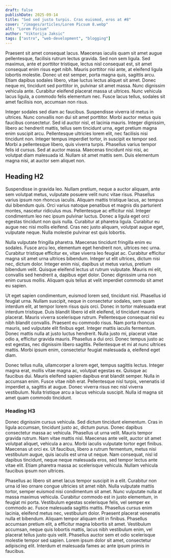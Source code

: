 ```yaml
---
draft: false
publishDate: 2025-09-14
title: "Sed sed justo turpis. Cras euismod, eros at #8"
cover: "/images/articles/Lorem Picsum 8.webp"
alt: "Lorem Picsum"
author: "Viktorija Jaksic"
tags: ["astro", "web-development", "blogging"]
---
```

Praesent sit amet consequat lacus. Maecenas iaculis quam sit amet augue pellentesque, facilisis rutrum lectus gravida. Sed non sem ligula. Sed maximus, ante et porttitor tristique, lectus nisl consequat est, sit amet consequat enim risus eget nibh. Mauris porttitor nisi ante, at eleifend ligula lobortis molestie. Donec ut est semper, porta magna quis, sagittis arcu. Etiam dapibus sodales libero, vitae luctus lectus aliquet sit amet. Donec neque mi, tincidunt sed porttitor in, pulvinar sit amet massa. Nunc dignissim vehicula ante. Curabitur eleifend placerat massa ut ultrices. Nunc vehicula lacus ligula, a commodo felis elementum nec. Fusce lacus tellus, sodales sit amet facilisis non, accumsan non risus.

Integer sodales sed diam ac faucibus. Suspendisse viverra id metus in ultrices. Nunc convallis non dui sit amet porttitor. Morbi auctor metus quis faucibus consectetur. Sed id auctor nisl, et lacinia mauris. Integer dignissim, libero ac hendrerit mattis, tellus sem tincidunt urna, eget pretium magna enim suscipit arcu. Pellentesque ultricies lorem elit, nec facilisis nisi tincidunt non. Integer tempus imperdiet tortor, in suscipit ex tempor sed. Morbi a pellentesque libero, quis viverra turpis. Phasellus varius tempor felis id cursus. Sed at auctor massa. Maecenas tincidunt nisi nisi, ac volutpat diam malesuada id. Nullam sit amet mattis sem. Duis elementum magna nisi, at auctor sem aliquet non.

## Heading H2

Suspendisse in gravida leo. Nullam pretium, neque a auctor aliquam, ante sem volutpat metus, vulputate posuere velit nunc vitae risus. Phasellus varius ipsum non rhoncus iaculis. Aliquam mattis tristique lacus, ac tempus dui bibendum quis. Orci varius natoque penatibus et magnis dis parturient montes, nascetur ridiculus mus. Pellentesque ac efficitur nisl. Integer condimentum leo nec ipsum pulvinar luctus. Donec a ligula eget orci egestas tincidunt non quis nulla. Curabitur at pharetra ligula. Curabitur eu augue nec nisi mollis eleifend. Cras nec justo aliquam, volutpat augue eget, vulputate neque. Nulla molestie pulvinar est quis lobortis.

Nulla vulputate fringilla pharetra. Maecenas tincidunt fringilla enim eu sodales. Fusce arcu leo, elementum eget hendrerit non, ultrices nec urna. Curabitur tristique efficitur ex, vitae viverra leo feugiat ac. Curabitur efficitur magna sit amet urna ultrices bibendum. Integer ut elit ultrices, dictum nisi nec, dictum dolor. Integer enim nisi, dapibus ut metus varius, pretium bibendum velit. Quisque eleifend lectus ut rutrum vulputate. Mauris mi elit, convallis sed hendrerit a, dapibus eget dolor. Donec dignissim urna non enim cursus mollis. Aliquam quis tellus at velit imperdiet commodo sit amet eu sapien.

Ut eget sapien condimentum, euismod lorem sed, tincidunt nisl. Phasellus id feugiat urna. Nullam suscipit, neque in consectetur sodales, sem quam interdum elit, at tempor lorem risus quis orci. Donec in tortor malesuada erat interdum tristique. Duis blandit libero id elit eleifend, id tincidunt mauris placerat. Mauris viverra scelerisque rutrum. Pellentesque consequat nisl eu nibh blandit convallis. Praesent eu commodo risus. Nam porta rhoncus mauris, sed vulputate elit finibus eget. Integer mattis iaculis fermentum. Donec mattis nulla at justo luctus hendrerit. Nulla justo mi, placerat vitae odio a, efficitur gravida mauris. Phasellus a dui orci. Donec tempus justo ac est egestas, nec dignissim libero sagittis. Pellentesque et mi at nunc ultrices mattis. Morbi ipsum enim, consectetur feugiat malesuada a, eleifend eget diam.

Donec tellus nulla, ullamcorper a lorem eget, tempus sagittis lectus. Integer magna erat, mollis vitae magna ac, volutpat egestas ex. Quisque ac faucibus dui. Mauris eleifend sapien dapibus erat blandit semper. Nulla in accumsan enim. Fusce vitae nibh erat. Pellentesque nisl turpis, venenatis id imperdiet a, sagittis at augue. Donec viverra risus nec nisl viverra vestibulum. Nulla tristique arcu a lacus vehicula suscipit. Nulla id magna sit amet quam commodo tincidunt.

### Heading H3

Donec dignissim cursus vehicula. Sed dictum tincidunt elementum. Cras in ligula accumsan, tincidunt justo ac, dictum purus. Donec dapibus consectetur massa ac vehicula. Phasellus ut urna velit. Mauris tempor gravida rutrum. Nam vitae mattis nisl. Maecenas ante velit, auctor sit amet volutpat aliquet, vehicula a arcu. Morbi iaculis vulputate tortor eget finibus. Maecenas ut orci ex. Ut faucibus, libero a rutrum fermentum, metus nisi vestibulum augue, quis iaculis est urna ut neque. Nam consequat, nisl id dapibus tincidunt, neque neque malesuada eros, sed tempor lectus ante vitae elit. Etiam pharetra massa ac scelerisque vehicula. Nullam vehicula faucibus ipsum non ultrices.

Phasellus ac libero sit amet lacus tempor suscipit in a elit. Curabitur non urna id leo ornare congue ultricies sit amet nibh. Nulla vulputate mattis tortor, semper euismod nisi condimentum sit amet. Nunc vulputate nulla at massa maximus vehicula. Curabitur commodo est in justo elementum, in feugiat mi porta. Vestibulum egestas scelerisque felis, vel semper ex commodo ac. Fusce malesuada sagittis mattis. Phasellus cursus enim lacinia, eleifend metus nec, vestibulum dolor. Praesent placerat venenatis nulla et bibendum. Aliquam tempor aliquam elit in finibus. Phasellus accumsan pretium elit, a efficitur magna lobortis sit amet. Vestibulum accumsan, neque quis lobortis mattis, lacus nibh vestibulum enim, vel placerat tellus justo quis velit. Phasellus auctor sem et odio scelerisque molestie tempor sed sapien. Lorem ipsum dolor sit amet, consectetur adipiscing elit. Interdum et malesuada fames ac ante ipsum primis in faucibus.